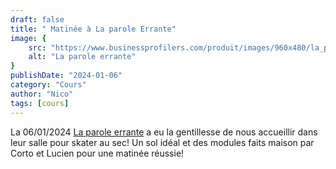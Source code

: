 ```yaml
---
draft: false
title: " Matinée à La parole Errante"
image: {
    src: "https://www.businessprofilers.com/produit/images/960x480/la_parole_errante_2300/master/la_parole_errante_master_1.jpg",
    alt: "La parole errante"
}
publishDate: "2024-01-06"
category: "Cours"
author: "Nico"
tags: [cours]
---
```


La 06/01/2024 [La parole errante](https://laparoleerrantedemain.org/) a eu la  gentillesse de nous accueillir dans leur salle pour skater au sec!
Un sol idéal et des modules faits maison par Corto et Lucien pour une matinée réussie! 



<Youtube url="https://www.youtube.com/embed/yuFFjsORsV0?si=8JxxMkVV82PsOkXk" />